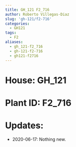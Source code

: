 ```yaml
---
title: GH_121 F2_716
author: Roberto Villegas-Diaz
slug: 'gh-121/f2-716'
categories:
  - GH121
tags:
  - F2
aliases:
  - gh_121-f2_716
  - gh-121-f2-716
  - gh121-f2716
---
```


# **House**: GH_121
# **Plant ID**: F2_716
# **Updates**: 
 - 2020-06-17: Nothing new.
